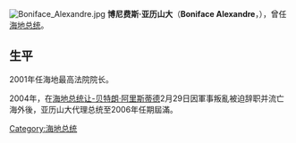[[File:Boniface_Alexandre.jpg|thumb]]
'''博尼费斯·亚历山大'''（'''Boniface Alexandre'''，{{bd|1936年|7月31日}}），曾任[[海地总统|海地总统]]。

== 生平 ==
2001年任海地最高法院院长。

2004年，在[[海地总统|海地总统]][[让-贝特朗·阿里斯蒂德|让-贝特朗·阿里斯蒂德]]2月29日因軍事叛亂被迫辞职并流亡海外後，亚历山大代理总统至2006年任期屆滿。

{{start box}}
{{succession box|[[让-贝特朗·阿里斯蒂德|让-贝特朗·阿里斯蒂德]]|[[勒内·普雷瓦尔|勒内·普雷瓦尔]]|[[海地总统|海地总统]]|2004年–2006年}}
{{end box}}
{{海地國家元首}}
{{Authority control}}
{{美洲政治人物小作品}}

[[Category:海地总统|Category:海地总统]]